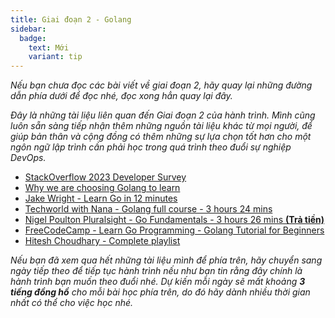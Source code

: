 ```yaml
---
title: Giai đoạn 2 - Golang
sidebar:
  badge:
    text: Mới
    variant: tip
---
```



_Nếu bạn chưa đọc các bài viết về giai đoạn 2, hãy quay lại những đường dẫn phía dưới để đọc nhé, 
đọc xong hẳn quay lại đây._

<CardGrid>
  <LinkCard title="Ngày 7 - Tại sao phải học lập trình?" href="../../../guides/golang/day7"/>
  <LinkCard title="Ngày 8 - Khởi động với Go" href="../../../guides/golang/day8"/>
  <LinkCard title="Ngày 9 - Phân tích mã nguồn" href="../../../guides/golang/day9"/>
  <LinkCard title="Ngày 10 - Không gian làm việc Go" href="../../../guides/golang/day10"/>
  <LinkCard title="Ngày 11 - Biến/Hằng/Kiểu dữ liệu trong Go" href="../../../guides/golang/day11"/>
  <LinkCard title="Ngày 12 - Đầu vào và con trỏ" href="../../../guides/golang/day12"/>
</CardGrid>

<LinkCard title="Ngày 13 - Thực hiện chương trình" href="../../../guides/golang/day13"/>

_Đây là những tài liệu liên quan đến Giai đoạn 2 của hành trình. Mình cũng luôn sẵn sàng tiếp nhận thêm những 
nguồn tài liệu khác từ mọi người, để giúp bản thân và cộng đồng có thêm những sự lựa chọn tốt hơn cho một ngôn ngữ lập trình 
cần phải học trong quá trình theo đuổi sự nghiệp DevOps._

- [StackOverflow 2023 Developer Survey](https://survey.stackoverflow.co/2023/)
- [Why we are choosing Golang to learn](https://www.youtube.com/watch?v=7pLqIIAqZD4&t=9s)
- [Jake Wright - Learn Go in 12 minutes](https://www.youtube.com/watch?v=C8LgvuEBraI&t=312s)
- [Techworld with Nana - Golang full course - 3 hours 24 mins](https://www.youtube.com/watch?v=yyUHQIec83I)
- [Nigel Poulton Pluralsight - Go Fundamentals - 3 hours 26 mins **(Trả tiền)**](https://www.pluralsight.com/courses/go-fundamentals)
- [FreeCodeCamp - Learn Go Programming - Golang Tutorial for Beginners](https://www.youtube.com/watch?v=YS4e4q9oBaU&t=1025s)
- [Hitesh Choudhary - Complete playlist](https://www.youtube.com/playlist?list=PLRAV69dS1uWSR89FRQGZ6q9BR2b44Tr9N)

_Nếu bạn đã xem qua hết những tài liệu mình để phía trên, hãy chuyển sang ngày tiếp theo để tiếp tục hành trình nếu như bạn 
tin rằng đây chính là hành trình bạn muốn theo đuổi nhé. Dự kiến mỗi ngày sẽ mất khoảng **3 tiếng đồng hồ** cho mỗi bài học 
phía trên, do đó hãy dành nhiều thời gian nhất có thể cho việc học nhé._

<LinkCard
  title="Ngày 14"
  href="../../../guides/linux/day14"
/>
